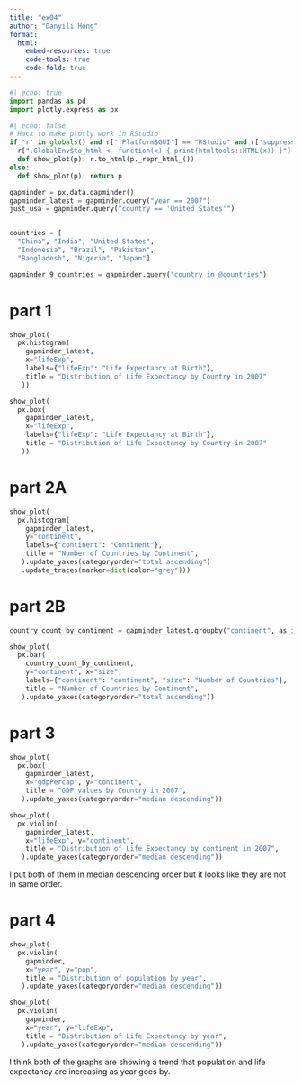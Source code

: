 ```yaml
---
title: "ex04"
author: "Danyili Hong"
format:
  html:
    embed-resources: true
    code-tools: true
    code-fold: true
---
```


```python
#| echo: true
import pandas as pd
import plotly.express as px
```

```python
#| echo: false
# Hack to make plotly work in RStudio
if 'r' in globals() and r['.Platform$GUI'] == "RStudio" and r['suppressMessages(requireNamespace("htmltools"))']:
  r[".GlobalEnv$to_html <- function(x) { print(htmltools::HTML(x)) }"] and None
  def show_plot(p): r.to_html(p._repr_html_())
else:
  def show_plot(p): return p
```

```python
gapminder = px.data.gapminder()
gapminder_latest = gapminder.query("year == 2007")
just_usa = gapminder.query("country == 'United States'")


countries = [
  "China", "India", "United States",
  "Indonesia", "Brazil", "Pakistan",
  "Bangladesh", "Nigeria", "Japan"]

gapminder_9_countries = gapminder.query("country in @countries")
```

# part 1
```python
show_plot(
  px.histogram(
    gapminder_latest,
    x="lifeExp",
    labels={"lifeExp": "Life Expectancy at Birth"},
    title = "Distribution of Life Expectancy by Country in 2007"
   ))
```

```python
show_plot(
  px.box(
    gapminder_latest,
    x="lifeExp",
    labels={"lifeExp": "Life Expectancy at Birth"},
    title = "Distribution of Life Expectancy by Country in 2007"
   ))
```

# part 2A
```python
show_plot(
  px.histogram(
    gapminder_latest,
    y="continent",
    labels={"continent": "Continent"},
    title = "Number of Countries by Continent",
   ).update_yaxes(categoryorder="total ascending")
   .update_traces(marker=dict(color="grey")))
```

# part 2B
```python
country_count_by_continent = gapminder_latest.groupby("continent", as_index=False).size()
```

```python
show_plot(
  px.bar(
    country_count_by_continent,
    y="continent", x="size",
    labels={"continent": "continent", "size": "Number of Countries"},
    title = "Number of Countries by Continent",
   ).update_yaxes(categoryorder="total ascending"))
```

# part 3
```python
show_plot(
  px.box(
    gapminder_latest,
    x="gdpPercap", y="continent",
    title = "GDP values by Country in 2007",
   ).update_yaxes(categoryorder="median descending"))
```

```python
show_plot(
  px.violin(
    gapminder_latest,
    x="lifeExp", y="continent",
    title = "Distribution of Life Expectancy by continent in 2007",
   ).update_yaxes(categoryorder="median descending"))
```

I put both of them in median descending order but it looks like they are not in same order.

# part 4
```python
show_plot(
  px.violin(
    gapminder,
    x="year", y="pop",
    title = "Distribution of population by year",
   ).update_yaxes(categoryorder="median descending"))
```

```python
show_plot(
  px.violin(
    gapminder,
    x="year", y="lifeExp",
    title = "Distribution of Life Expectancy by year",
   ).update_yaxes(categoryorder="median descending"))
```

I think both of the graphs are showing a trend that population and life expectancy are increasing as year goes by.

